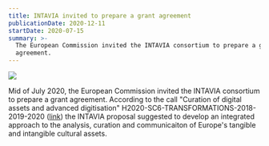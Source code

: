 ```yaml
---
title: INTAVIA invited to prepare a grant agreement
publicationDate: 2020-12-11
startDate: 2020-07-15
summary: >-
  The European Commission invited the INTAVIA consortium to prepare a grant
  agreement.
---
```

![](/assets/content/en/activities/intavia-invited-to-prepare-a-grant-agreement/hhh.jpg)

Mid of July 2020, the European Commission invited the INTAVIA consortium to prepare a grant agreement. According to the call "Curation of digital assets and advanced digitisation" H2020-SC6-TRANSFORMATIONS-2018-2019-2020 ([link](https://ec.europa.eu/info/funding-tenders/opportunities/portal/screen/opportunities/topic-details/dt-transformations-12-2018-2020)) the INTAVIA proposal suggested to develop an integrated approach to the analysis, curation and communicaiton of Europe's tangible and intangible cultural assets.
